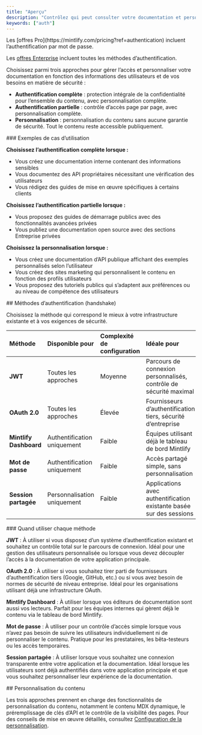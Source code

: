 ```yaml
---
title: "Aperçu"
description: "Contrôlez qui peut consulter votre documentation et personnalisez leur expérience"
keywords: ["auth"]
---
```


<Info>
  Les [offres Pro](https://mintlify.com/pricing?ref=authentication) incluent l’authentification par mot de passe.

  Les [offres Enterprise](https://mintlify.com/pricing?ref=authentication) incluent toutes les méthodes d’authentification.
</Info>

Choisissez parmi trois approches pour gérer l’accès et personnaliser votre documentation en fonction des informations des utilisateurs et de vos besoins en matière de sécurité :

* **Authentification complète** : protection intégrale de la confidentialité pour l’ensemble du contenu, avec personnalisation complète.
* **Authentification partielle** : contrôle d’accès page par page, avec personnalisation complète.
* **Personnalisation** : personnalisation du contenu sans aucune garantie de sécurité. Tout le contenu reste accessible publiquement.

<div id="use-case-examples">
  ### Exemples de cas d’utilisation
</div>

**Choisissez l’authentification complète lorsque :**

* Vous créez une documentation interne contenant des informations sensibles
* Vous documentez des API propriétaires nécessitant une vérification des utilisateurs
* Vous rédigez des guides de mise en œuvre spécifiques à certains clients

**Choisissez l’authentification partielle lorsque :**

* Vous proposez des guides de démarrage publics avec des fonctionnalités avancées privées
* Vous publiez une documentation open source avec des sections Entreprise privées

**Choisissez la personnalisation lorsque :**

* Vous créez une documentation d’API publique affichant des exemples personnalisés selon l’utilisateur
* Vous créez des sites marketing qui personnalisent le contenu en fonction des profils utilisateurs
* Vous proposez des tutoriels publics qui s’adaptent aux préférences ou au niveau de compétence des utilisateurs

<div id="handshake-methods">
  ## Méthodes d’authentification (handshake)
</div>

Choisissez la méthode qui correspond le mieux à votre infrastructure existante et à vos exigences de sécurité.

| Méthode | Disponible pour | Complexité de configuration | Idéale pour |
|:-------|:--------------|:-----------------|:----------|
| **JWT** | Toutes les approches | Moyenne | Parcours de connexion personnalisés, contrôle de sécurité maximal |
| **OAuth 2.0** | Toutes les approches | Élevée | Fournisseurs d’authentification tiers, sécurité d’entreprise |
| **Mintlify Dashboard** | Authentification uniquement | Faible | Équipes utilisant déjà le tableau de bord Mintlify |
| **Mot de passe** | Authentification uniquement | Faible | Accès partagé simple, sans personnalisation |
| **Session partagée** | Personnalisation uniquement | Faible | Applications avec authentification existante basée sur des sessions |

<div id="when-to-use-each-method">
  ### Quand utiliser chaque méthode
</div>

**JWT** : À utiliser si vous disposez d’un système d’authentification existant et souhaitez un contrôle total sur le parcours de connexion. Idéal pour une gestion des utilisateurs personnalisée ou lorsque vous devez découpler l’accès à la documentation de votre application principale.

**OAuth 2.0** : À utiliser si vous souhaitez tirer parti de fournisseurs d’authentification tiers (Google, GitHub, etc.) ou si vous avez besoin de normes de sécurité de niveau entreprise. Idéal pour les organisations utilisant déjà une infrastructure OAuth.

**Mintlify Dashboard** : À utiliser lorsque vos éditeurs de documentation sont aussi vos lecteurs. Parfait pour les équipes internes qui gèrent déjà le contenu via le tableau de bord Mintlify.

**Mot de passe** : À utiliser pour un contrôle d’accès simple lorsque vous n’avez pas besoin de suivre les utilisateurs individuellement ni de personnaliser le contenu. Pratique pour les prestataires, les bêta-testeurs ou les accès temporaires.

**Session partagée** : À utiliser lorsque vous souhaitez une connexion transparente entre votre application et la documentation. Idéal lorsque les utilisateurs sont déjà authentifiés dans votre application principale et que vous souhaitez personnaliser leur expérience de la documentation.

<div id="content-customization">
  ## Personnalisation du contenu
</div>

Les trois approches prennent en charge des fonctionnalités de personnalisation du contenu, notamment le contenu MDX dynamique, le préremplissage de clés d’API et le contrôle de la visibilité des pages. Pour des conseils de mise en œuvre détaillés, consultez [Configuration de la personnalisation](/fr/deploy/personalization-setup).